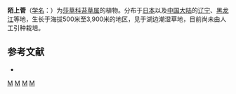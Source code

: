 {{Speciesbox 
| genus = Carex
| species = thunbergii
| authority = Steud.
}}
'''陌上菅'''（[[学名|学名]]：{{lang|la|''Carex thunbergii''}}）为[[莎草科|莎草科]][[苔草属|苔草属]]的植物。分布于[[日本|日本]]以及[[中国大陆|中国大陆]]的[[辽宁|辽宁]]、[[黑龙江|黑龙江]]等地，生长于海拔500米至3,900米的地区，见于湖边潮湿草地，目前尚未由人工引种栽培。

== 参考文献 ==
<div class="references-small">
* {{cite web| url =http://www.bioinfo.cn/db05/KmzwSpecies.php?action=view&id=6822| title =陌上菅| work =《中国高等植物数据库全库》| publisher =中国科学院微生物研究所| author =昆明植物研究所| accessdate =2009-02-24| deadurl =yes| archiveurl =https://web.archive.org/web/20160305051121/http://www.bioinfo.cn/db05/KmzwSpecies.php?action=view&id=6822| archivedate =2016-03-05}}
</div>
{{Taxonbar}}

{{DEFAULTSORT:Carex thunbergii}}
[[Category:薹草属|M]]
[[Category:日本植物|M]]
[[Category:辽宁植物|M]]
[[Category:黑龙江植物|M]]